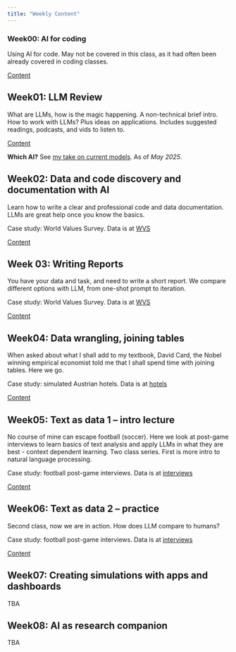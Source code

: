 ```yaml
---
title: "Weekly Content"
---
```



### Week00: AI for coding

Using AI for code. May not be covered in this class, as it had often been already covered in coding classes. 

[Content](week00)

## Week01: LLM Review

What are LLMs, how is the magic happening. A non-technical brief intro. How to work with LLMs? Plus ideas on applications. Includes suggested readings, podcasts, and vids to listen to. 

[Content](week01/)

**Which AI?** See [my take on current models](week01/assets/which-ai.html). As of *May 2025*. 

## Week02: Data and code discovery and documentation with AI

Learn how to write a clear and professional code and data documentation. LLMs are great help once you know the basics. 

Case study: World Values Survey. Data is at [WVS](data/VWS)

[Content](week02/)

## Week 03: Writing Reports

You have your data and task, and need to write a short report. We compare different options with LLM, from one-shot prompt to iteration. 

Case study: World Values Survey. Data is at [WVS](data/VWS)

[Content](week03/)

## Week04: Data wrangling, joining tables

When asked about what I shall add to my textbook, David Card, the Nobel winning empirical economist told me that I shall spend time with joining tables. Here we go. 

Case study: simulated Austrian hotels. Data is at [hotels](data/austria-hotels)

[Content](week04/)

## Week05: Text as data 1 -- intro lecture

No course of mine can escape football (soccer). Here we look at post-game interviews to learn basics of text analysis and apply LLMs in what they are best - context dependent learning. Two class series. First is more intro to natural language processing. 

Case study: football post-game interviews. Data is at [interviews](data/interviews)

[Content](week05/)

## Week06: Text as data 2 -- practice

Second class, now we are in action. How does LLM compare to humans? 

Case study: football post-game interviews. Data is at [interviews](data/interviews)

[Content](week06/)

## Week07: Creating simulations with apps and dashboards

TBA

## Week08: AI as research companion

TBA

